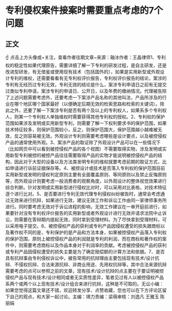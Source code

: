 # 专利侵权案件接案时需要重点考虑的7个问题
## 正文
☝ 点击上方头像或+关注，查看作者往期文章~来源：融冰作者：王晶律师1、专利权的稳定性如果代理原告，需要详细了解一下专利的研发过程，是自主研发，还是改进型研发，有无借鉴或使用现有技术（包括国外的），如果是实用新型或外观设计专利的维权，还需要看看有无专利权评价报告，专利权评价报告的结论，案涉的专利有无经历过专利无效，专利无效的结论是什么，案涉专利申请日之前有无提交过类似专利申请，案涉专利的申请日、公开日，以及年费的缴纳情况。代理被告除了上述问题需要考虑外，还要考虑一下案涉产品名称的其他叫法，产品所涉及的行业在哪个地区哪个国家最好（以便确定后期无效的检索思路和检索的关键词）。除此之外，还要了解一下案涉专利是否有两个及以上的专利权人，如果系多个专利权人，则某一个专利权人单独维权时需要获得其他专利权的授权。2、专利权的保护范围如果涉及发明或实用新型专利，则需要了解一下权利要求书的保护范围，如果技术特征较多，则保护范围较小，反之，则保护范围大，保护范围越小越难被无效，反之则容易被无效。外观设计专利则需要考虑哪些是设计要点，以及被控侵权产品的通常使用外观。3、案涉产品的取证除了外观设计产品可以在一些情况下（比如网页中可以看到被控侵权产品的各个视图）不需要取得实物，涉及发明或实用新型专利被控的被控产品往往需要取得产品的实物才能说明被控侵权产品的结构，因此对于大型的设备以及方法类发明专利的维权就要考虑前期的取证方式，比如申请进行诉前证据保存等。4、被控设计或技术是否落入专利权的保护范围目前实用新型或发明的侵权判定原则主要有全面覆盖原则、等同原则以及禁止反悔原则等，而外观设计则要考虑一般消费者的观察角度，以外观设计的整体视觉效果进行综合判断。针对发明或实用新型进行侵权比对时，可以采用对比表格，对技术特征逐个进行比对。5、是否要进行专利无效代理专利侵权纠纷被告时，通常会考虑通过无效来进行抗辩，如果进行无效，建议无效工作和诉讼工作由同一家律师事务所进行。同时要考虑无效对于诉讼进程的影响，无效工作建议在一审开庭前进行，如果要针对没有专利权评价报告的实用新型或者外观设计进行无效并请求法院中止诉讼，则需要在答辩期内提起无效，同时拿到受理材料。为了尽快拿到受理材料，可以采用电子提交。6、被控侵权产品的获利或专利产品因侵权遭受的损失跟商标以及著作权不同的是，专利保护的是产品和方法本身，如果被控侵权产品落入专利权的保护范围，原则上被控侵权产品的利润就是专利的利润，而在商标和著作权的案件中，则需要考虑商标以及作品本身对于利润率的贡献。考虑被控侵权产品的获利或专利产品因侵权遭受的损失主要是为了确定赔偿额的计算方法和依据。7、是否具有抗辩事由专利侵权诉讼中，被告常用的抗辩理由主要包括现有技术/设计抗辩、不侵权抗辩、合法来源抗辩、非商业用途、先用权抗辩等，其中合法来源抗辩需要考虑的点可以参照之前的文章，现有技术/设计抗辩的点主要在于要证明被控侵权产品与现有技术/设计相同或者无实质性差异，笔者见过有人以被控侵权产品系两个或两个以上现有技术/设计组合来进行抗辩，这种是不可取的。无讼小编：如果您觉得这篇文章还不错，欢迎转发分享、点赞收藏，您也可以在下方评论区留下自己的观点，和大家一起讨论。主编：靖力责编：梁萌审核：刘逸凡 王雅玉 陈丽娟